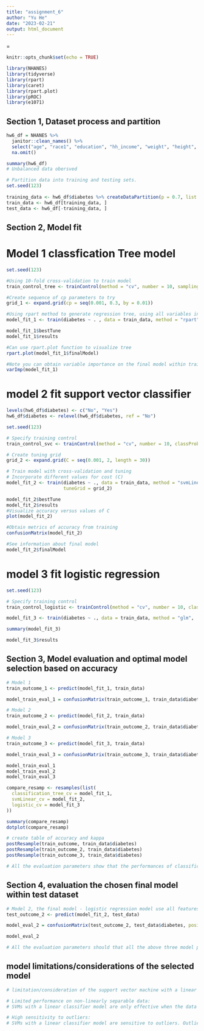 ```yaml
---
title: "assignment_6"
author: "Yu He"
date: "2023-02-21"
output: html_document
---
```

= 
```r
knitr::opts_chunk$set(echo = TRUE)
```

```r
library(NHANES)
library(tidyverse)
library(rpart)
library(caret)
library(rpart.plot)
library(pROC)
library(e1071)
```

## Section 1, Dataset process and partition
```r
hw6_df = NHANES %>% 
  janitor::clean_names() %>% 
  select("age", "race1", "education", "hh_income", "weight", "height", "pulse", "diabetes", "bmi", "phys_active", "smoke100") %>% 
  na.omit()

summary(hw6_df)
# Unbalanced data obersved

# Partition data into training and testing sets.
set.seed(123)
 
training_data <- hw6_df$diabetes %>% createDataPartition(p = 0.7, list = F)
train_data <- hw6_df[training_data, ]
test_data <- hw6_df[-training_data, ]
```

## Section 2, Model fit
# Model 1 classfication Tree model
```r
set.seed(123)

#Using 10-fold cross-validation to train model
train_control_tree <- trainControl(method = "cv", number = 10, sampling = "down")

#Create sequence of cp parameters to try 
grid_1 <- expand.grid(cp = seq(0.001, 0.3, by = 0.01))

#Using rpart method to generate regression tree, using all variables in dataset to predict life expectancy
model_fit_1 <- train(diabetes ~ . , data = train_data, method = "rpart", trControl = train_control_tree, tuneGrid = grid_1)

model_fit_1$bestTune
model_fit_1$results

#Can use rpart.plot function to visualize tree
rpart.plot(model_fit_1$finalModel)

#Note you can obtain variable importance on the final model within training data
varImp(model_fit_1)
```

# model 2 fit support vector classifier
```r
levels(hw6_df$diabetes) <- c("No", "Yes")
hw6_df$diabetes <- relevel(hw6_df$diabetes, ref = "No")

set.seed(123)

# Specify training control
train_control_svc <- trainControl(method = "cv", number = 10, classProbs = T, sampling = "down")

# Create tuning grid
grid_2 <- expand.grid(C = seq(0.001, 2, length = 30))

# Train model with cross-validation and tuning
# Incorporate different values for cost (C)
model_fit_2 <- train(diabetes ~ ., data = train_data, method = "svmLinear",  trControl = train_control_svc, preProcess = c("center", "scale"), 
                     tuneGrid = grid_2)

model_fit_2$bestTune
model_fit_2$results
#Visualize accuracy versus values of C
plot(model_fit_2)

#Obtain metrics of accuracy from training
confusionMatrix(model_fit_2)

#See information about final model
model_fit_2$finalModel
```

# model 3 fit logistic regression
```r
set.seed(123)

# Specify training control
train_control_logistic <- trainControl(method = "cv", number = 10, classProbs = T, sampling = "down")

model_fit_3 <- train(diabetes ~ ., data = train_data, method = "glm",  trControl = train_control_logistic, preProcess = c("center", "scale"), family = "binomial")

summary(model_fit_3)

model_fit_3$results
```

## Section 3, Model evaluation and optimal model selection based on accuracy
```r
# Model 1
train_outcome_1 <- predict(model_fit_1, train_data)

model_train_eval_1 = confusionMatrix(train_outcome_1, train_data$diabetes, positive = "No")

# Model 2
train_outcome_2 <- predict(model_fit_2, train_data)

model_train_eval_2 = confusionMatrix(train_outcome_2, train_data$diabetes, positive = "No")

# Model 3
train_outcome_3 <- predict(model_fit_3, train_data)

model_train_eval_3 = confusionMatrix(train_outcome_3, train_data$diabetes, positive = "No")

model_train_eval_1
model_train_eval_2
model_train_eval_3

compare_resamp <- resamples(list(
  classification_tree_cv = model_fit_1,
  svmLinear_cv = model_fit_2,
  logistic_cv = model_fit_3
))

summary(compare_resamp)
dotplot(compare_resamp)

# create table of accuracy and kappa
postResample(train_outcome, train_data$diabetes)
postResample(train_outcome_2, train_data$diabetes)
postResample(train_outcome_3, train_data$diabetes)

# All the evaluation parameters show that the performances of classification tree model and logistic regression model are very close and worse than the support vector machine with a linear classifier model. Based on Accuracy, the lsupport vector machine with a linear classifier model is slightly better. So the final choice of model is the support vector machine with a linear classifier model.
```

## Section 4, evaluation the chosen final model within test dataset
```r
# Model 2, the final model - logistic regression model use all features.
test_outcome_2 <- predict(model_fit_2, test_data)

model_eval_2 = confusionMatrix(test_outcome_2, test_data$diabetes, positive = "No")

model_eval_2

# All the evaluation parameters should that all the above three model performed similarly. But the performances of lassso and elasctic nets models are very close and better than the traditional logistic regression model. Based on Accuracy, the lasso model slightly better.
```

## model limitations/considerations of the selected model
```r
# limitation/consideration of the support vector machine with a linear classifier model

# Limited performance on non-linearly separable data:
# SVMs with a linear classifier model are only effective when the data is linearly separable. Linearly separable data is data that can be separated into two classes using a straight line or a hyperplane. However, in real-world datasets, it is often the case that the data is not linearly separable. In such cases, SVMs with a linear classifier may not be the best choice for classification tasks. One solution to overcome this limitation is to use non-linear kernels such as polynomial, radial basis function (RBF), or sigmoid kernels, which transform the data into a higher-dimensional space where it is more likely to be linearly separable. However, the use of non-linear kernels can lead to overfitting and increase the complexity of the model.

# High sensitivity to outliers:
# SVMs with a linear classifier model are sensitive to outliers. Outliers are data points that are far from the rest of the data points in a dataset. Outliers can significantly affect the position of the decision boundary, which can lead to poor performance of the model. This is because SVMs try to maximize the margin, which is the distance between the decision boundary and the closest data points. Outliers can significantly increase the margin, which can result in a suboptimal decision boundary. To overcome this limitation, one solution is to remove the outliers before training the model. Alternatively, SVMs with a non-linear kernel can be used, which are less sensitive to outliers.

```




















